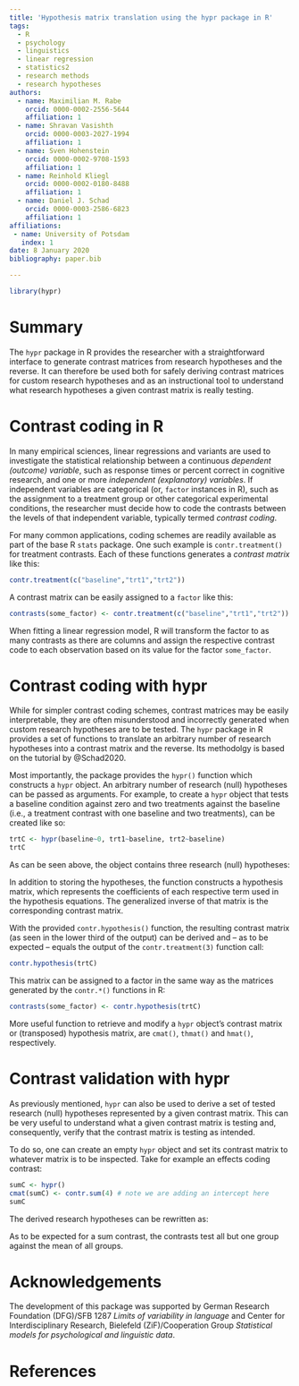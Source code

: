 ```yaml
---
title: 'Hypothesis matrix translation using the hypr package in R'
tags:
  - R
  - psychology
  - linguistics
  - linear regression
  - statistics2
  - research methods
  - research hypotheses
authors:
  - name: Maximilian M. Rabe
    orcid: 0000-0002-2556-5644
    affiliation: 1
  - name: Shravan Vasishth
    orcid: 0000-0003-2027-1994
    affiliation: 1
  - name: Sven Hohenstein
    orcid: 0000-0002-9708-1593
    affiliation: 1
  - name: Reinhold Kliegl
    orcid: 0000-0002-0180-8488
    affiliation: 1
  - name: Daniel J. Schad
    orcid: 0000-0003-2586-6823
    affiliation: 1
affiliations:
 - name: University of Potsdam
   index: 1
date: 8 January 2020
bibliography: paper.bib

---
```


```r
library(hypr)
```

# Summary

The `hypr` package in R provides the researcher with a straightforward interface to generate contrast matrices from research hypotheses and the reverse. It can therefore be used both for safely deriving contrast matrices for custom research hypotheses and as an instructional tool to understand what research hypotheses a given contrast matrix is really testing.

# Contrast coding in R

In many empirical sciences, linear regressions and variants are used to investigate the statistical relationship between a continuous *dependent (outcome) variable*, such as response times or percent correct in cognitive research, and one or more *independent (explanatory) variables*. If independent variables are categorical (or, `factor` instances in R), such as the assignment to a treatment group or other categorical experimental conditions, the researcher must decide how to code the contrasts between the levels of that independent variable, typically termed *contrast coding*.

For many common applications, coding schemes are readily available as part of the base R `stats` package. One such example is `contr.treatment()` for treatment contrasts. Each of these functions generates a *contrast matrix* like this:

```r
contr.treatment(c("baseline","trt1","trt2"))
```

A contrast matrix can be easily assigned to a `factor` like this:

```r
contrasts(some_factor) <- contr.treatment(c("baseline","trt1","trt2"))
```

When fitting a linear regression model, R will transform the factor to as many contrasts as there are columns and assign the respective contrast code to each observation based on its value for the factor `some_factor`.

# Contrast coding with hypr

While for simpler contrast coding schemes, contrast matrices may be easily interpretable, they are often misunderstood and incorrectly generated when custom research hypotheses are to be tested. The `hypr` package in R provides a set of functions to translate an arbitrary number of research hypotheses into a contrast matrix and the reverse. Its methodolgy is based on the tutorial by @Schad2020.

Most importantly, the package provides the `hypr()` function which constructs a `hypr` object. An arbitrary number of research (null) hypotheses can be passed as arguments. For example, to create a `hypr` object that tests a baseline condition against zero and two treatments against the baseline (i.e., a treatment contrast with one baseline and two treatments), can be created like so:

```r
trtC <- hypr(baseline~0, trt1~baseline, trt2~baseline)
trtC
```

As can be seen above, the object contains three research (null) hypotheses:

\begin{align}
H_{0_1}:& \; \mu_1 = 0 \\
H_{0_2}:& \; \mu_2 = \mu_1 \\
H_{0_3}:& \; \mu_3 = \mu_1
\end{align}

In addition to storing the hypotheses, the function constructs a hypothesis matrix, which represents the coefficients of each respective term used in the hypothesis equations. The generalized inverse of that matrix is the corresponding contrast matrix.

With the provided `contr.hypothesis()` function, the resulting contrast matrix (as seen in the lower third of the output) can be derived and -- as to be expected -- equals the output of the `contr.treatment(3)` function call:

```r
contr.hypothesis(trtC)
```

This matrix can be assigned to a factor in the same way as the matrices generated by the `contr.*()` functions in R:

```r
contrasts(some_factor) <- contr.hypothesis(trtC)
```

More useful function to retrieve and modify a `hypr` object's contrast matrix or (transposed) hypothesis matrix, are `cmat()`, `thmat()` and `hmat()`, respectively.

# Contrast validation with hypr

As previously mentioned, `hypr` can also be used to derive a set of tested research (null) hypotheses represented by a given contrast matrix. This can be very useful to understand what a given contrast matrix is testing and, consequently, verify that the contrast matrix is testing as intended.

To do so, one can create an empty `hypr` object and set its contrast matrix to whatever matrix is to be inspected. Take for example an effects coding contrast:

```r
sumC <- hypr()
cmat(sumC) <- contr.sum(4) # note we are adding an intercept here
sumC
```

The derived research hypotheses can be rewritten as:

\begin{align}
H_{0_1}:&& \mu_1 & = \frac{\mu_1 + \mu_2 + \mu_3 + \mu_4}{4} \\
H_{0_2}:&& \mu_2 & = \frac{\mu_1 + \mu_2 + \mu_3 + \mu_4}{4} \\
H_{0_3}:&& \mu_3 & = \frac{\mu_1 + \mu_2 + \mu_3 + \mu_4}{4}
\end{align}

As to be expected for a sum contrast, the contrasts test all but one group against the mean of all groups.

# Acknowledgements

The development of this package was supported by German Research Foundation (DFG)/SFB 1287 _Limits of variability in language_ and Center for Interdisciplinary Research, Bielefeld (ZiF)/Cooperation Group _Statistical models for psychological and linguistic data_.

# References
